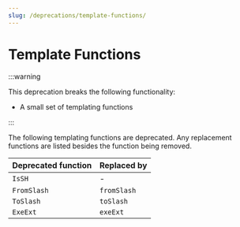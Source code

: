 ```yaml
---
slug: /deprecations/template-functions/
---
```


# Template Functions

:::warning

This deprecation breaks the following functionality:

- A small set of templating functions

:::

The following templating functions are deprecated. Any replacement functions are
listed besides the function being removed.

| Deprecated function | Replaced by |
| ------------------- | ----------- |
| `IsSH`              | -           |
| `FromSlash`         | `fromSlash` |
| `ToSlash`           | `toSlash`   |
| `ExeExt`            | `exeExt`    |

